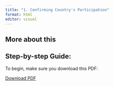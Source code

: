 ```yaml
---
title: "1. Confirming Country's Participation"
format: html
editor: visual
---
```


## More about this

## Step-by-step Guide:

To begin, make sure you download this PDF:

[Download PDF](https://raw.githubusercontent.com/ArthurCheib/gepd-implementation-pck/main/websites-materials/GEPD%20Technical%20Note.pdf){.btn .btn-primary}
